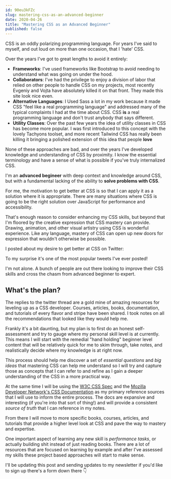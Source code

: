```yaml
---
id: 90eu3kFZc
slug: mastering-css-as-an-advanced-beginner
date: 2020-04-26
title: "Mastering CSS as an Advanced Beginner"
published: false
---
```


CSS is an oddly polarizing programming language. For years I've said to myself, and out loud on more than one occasion, that I 'hate' CSS.

Over the years I've got to great lengths to avoid it entirely:

* **Frameworks**: I've used frameworks like Bootstrap to avoid needing to understand what was going on under the hood.
* **Collaborators**: I've had the privilege to enjoy a division of labor that relied on other people to handle CSS on my projects, most recently Evgeniy and Vojta have absolutely killed it on that front. They made this site look nice even.
* **Alternative Languages**: I Used Sass a lot in my work because it made CSS "feel like a real programming language" and addressed many of the typical complaints I had at the time about CSS. CSS **is** a real programming language and don't trust anybody that says different.
* **Utility Classes**: Over the past few years the idea of utility classes in CSS has become more popular. I was first introduced to this concept with the lovely Tachyons toolset, and more recent Tailwind CSS has really been killing it bringing a polished extension of this idea that people **love**

None of these approaches are bad, and over the years I've developed knowledge and understanding of CSS by proximity. I know the essential terminology and have a sense of what is possible if you've truly internalized CSS.

I'm an **advanced begineer** with deep context and knowledge around CSS, but with a fundamental lacking of the ability to **solve problems with CSS**.

For me, the motivation to get better at CSS is so that I can apply it as a solution where it is appropriate. There are many situations where CSS is going to be the right solution over JavaScript for performance and accessibility.

That's enough reason to consider enhancing my CSS skills, but beyond that I'm floored by the creative expression that CSS mastery can provide. Drawing, animation, and other visual artistry using CSS is wonderful experience. Like any language, mastery of CSS can open up new doors for expression that wouldn't otherwise be possible.

I posted about my desire to get better at CSS on Twitter:

<div style={{ marginTop: '45px', marginBottom: '45px' }}>
  <TwitterTweetEmbed
    tweetId={'1253719149592719360'}
    options={{ conversation: 'none', align: 'center' }}
  />
</div>

To my surprise it's one of the most popular tweets I've ever posted! 

I'm not alone. A bunch of people are out there looking to improve their CSS skills and cross the chasm from advanced beginner to expert.

## What's the plan?

The replies to the twitter thread are a gold mine of amazing resources for leveling up as a CSS developer. Courses, articles, books, documentation, and tutorials of every flavor and stripe have been shared. I took notes on all the recommendations that looked like they would help me.

Frankly it's a bit daunting, but my plan is to first do an honest self-assessment and try to gauge where my personal skill level is at currently. This means I will start with the remedial "hand holding" beginner level content that will be relatively quick for me to skim through, take notes, and realistically decide where my knowledge is at right now.

This process should help me discover a set of *essential questions* and *big ideas* that mastering CSS can help me understand so I will try and capture those as concepts that I can refer to and refine as I gain a deeper understanding of the CSS in a more practical way.

At the same time I will be using the [W3C CSS Spec](https://www.w3.org/Style/CSS/read.en.html) and the [Mozilla Developer Network's CSS Documentation](https://developer.mozilla.org/en-US/docs/Web/CSS) as my primary reference sources that I will use to inform the entire process. The docs are expansive and interesting (if you're into that sort of thing!) and will provide a consistent _source of truth_ that I can reference in my notes.

From there I will move to more specific books, courses, articles, and tutorials that provide a higher level look at CSS and pave the way to mastery and expertise.

One important aspect of learning any new skill is *performance tasks*, or actually building shit instead of just reading books. There are a lot of resources that are focused on learning by example and after I've assessed my skills these project based approaches will start to make sense.

I'll be updating this post and sending updates to my newsletter if you'd like to sign up there's a form down there 👇
